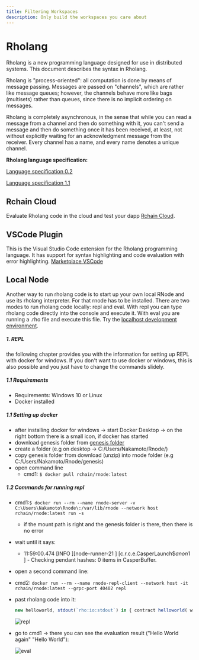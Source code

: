 ```yaml
---
title: Filtering Workspaces
description: Only build the workspaces you care about
---
```


# Rholang

Rholang is a new programming language designed for use in distributed systems. This document describes the syntax in Rholang.

Rholang is "process-oriented": all computation is done by means of message passing. Messages are passed on "channels", which are rather like message queues; however, the channels behave more like bags (multisets) rather than queues, since there is no implicit ordering on messages.

Rholang is completely asynchronous, in the sense that while you can read a message from a channel and then do something with it, you can't send a message and then do something once it has been received, at least, not without explicitly waiting for an acknowledgment message from the receiver. Every channel has a name, and every name denotes a unique channel.

**Rholang language specification:**

[Language specification 0.2](./pdf/rholang-spec-0.2.pdf)

[Language specification 1.1](./pdf/rholang-spec-1.1.pdf)

## Rchain Cloud

Evaluate Rholang code in the cloud and test your dapp [Rchain Cloud](https://rchain-community.github.io/rgov/).

## VSCode Plugin

This is the Visual Studio Code extension for the Rholang programming language. It has support for syntax highlighting and code evaluation with error highlighting.
[Marketplace VSCode](https://marketplace.visualstudio.com/items?itemName=tgrospic.rholang)

## Local Node

Another way to run rholang code is to start up your own local RNode and use its rholang interpreter. For that rnode has to be installed. There are two modes to run rholang code locally: repl and eval. With repl you can type rholang code directly into the console and execute it. With eval you are running a .rho file and execute this file. Try the [localhost development environment](https://docs.google.com/document/d/1V5k9tDjztEVDYiXJG1-Hpb0rNtVcV22GrsdXb0pDUx8).

##### 1. REPL

the following chapter provides you with the information for setting up REPL with docker for windows. If you don't want to use docker or windows, this is also possible and you just have to change the commands slidely.

##### 1.1 Requirements

- Requirements: Windows 10 or Linux
- Docker installed

##### 1.1 Setting up docker

- after installing docker for windows -> start Docker Desktop -> on the right bottom there is a small icon, if docker has started
- download genesis folder from [genesis folder](https://github.com/rchain-community/rchain-docker-shard/tree/master/genesis)
- create a folder (e.g on desktop -> C:/Users/Nakamoto/Rnode/)
- copy genesis folder from download (unzip) into rnode folder (e.g C:/Users/Nakamoto/Rnode/genesis)
- open command line
  - cmd1: `$ docker pull rchain/rnode:latest`

##### 1.2 Commands for running repl

- cmd1:`$ docker run --rm --name rnode-server -v C:\Users\Nakamoto\Rnode\:/var/lib/rnode --network host rchain/rnode:latest run -s`

  - if the mount path is right and the genesis folder is there, then there is no error

- wait until it says:

  - 11:59:00.474 [INFO ][node-runner-21 ] [c.r.c.e.CasperLaunch$$anon$1 ] - Checking pendant hashes: 0 items in CasperBuffer.

- open a second command line:
- cmd2: `docker run --rm --name rnode-repl-client --network host -it rchain/rnode:latest --grpc-port 40402 repl`
- past rholang code into it:

  ```javascript
  new helloworld, stdout(`rho:io:stdout`) in { contract helloworld( world ) = { for( @msg <- world ) { stdout!(msg) } } | new world, world2 in { helloworld!(*world) | world!("Hello World") | helloworld!(*world2) | world2!("Hello World again") } }
  ```

  ![repl](./images/repl.png)

* go to cmd1 -> there you can see the evaluation result ("Hello World again" "Hello World"):

  ![eval](./images/eval-result.png)
